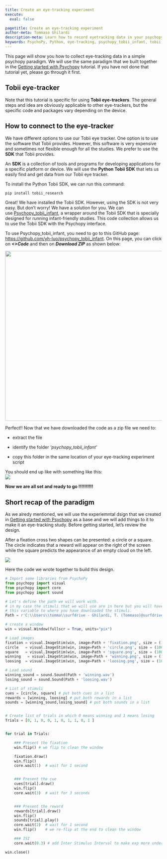 ```yaml
---
title: Create an eye-tracking experiment
execute:
  eval: false

pagetitle: Create an eye-tracking experiment
author-meta: Tommaso Ghilardi
description-meta: Learn how to record eyetracking data in your psychopy experiment using Tobii SDK and psychopy_tobii_infant.
keywords: PsychoPy, Python, eye-tracking, psychopy_tobii_infant, tobii, experimental psychology, tutorial, experiment, DevStart, developmental science
---
```


This page will show you how to collect eye-tracking data in a simple psychopy paradigm. We will use the same paradigm that we built together in the [Getting started with Psychopy](GettingStartedWithPsychopy.qmd) tutorial. If you have not done that tutorial yet, please go through it first.

::: callout-caution
## Tobii eye-tracker

Note that this tutorial is specific for using **Tobii eye-trackers**. The general steps and idea are obviously applicable to other eye-trackers, but the specific code and packages vary depending on the device.
:::

## How to connect to the eye-tracker

We have different options to use our Tobii eye tracker. One option is to use the software that Tobii provides. However, this software is very expensive and sometimes not flexible enough for all the studies. We prefer to use the **SDK** that Tobii provides.

An **SDK** is a collection of tools and programs for developing applications for a specific platform or device. We will use the **Python Tobii SDK** that lets us easily find and get data from our Tobii eye tracker.

To install the Python Tobii SDK, we can run this command:

``` bash
pip install tobii_research
```

Great! We have installed the Tobii SDK. However, using the SDK is not very easy. But don't worry! We have a solution for you. We can use [Psychopy_tobii_infant](https://github.com/yh-luo/psychopy_tobii_infant), a wrapper around the Tobii SDK that is specially designed for running infant-friendly studies. This code collection allows us to use the Tobii SDK with the Psychopy interface.

To use Psychopy_tobii_infant, you need to go to this GitHub page: <https://github.com/yh-luo/psychopy_tobii_infant>. On this page, you can click on ***\<\>Code*** and then on ***Download ZIP*** as shown below:

![](images/CreateAnEyetrackingExperiment/DowloadPsychopyTobiiInfant.jpg){fig-align="center" width="545"}

Perfect!! Now that we have downloaded the code as a zip file we need to:

-   extract the file

-   identify the folder *'psychopy_tobii_infant'*

-   copy this folder in the same location of your eye-tracking experiment script

You should end up like with something like this:\
![](images/CreateAnEyetrackingExperiment/FinalConfTobiiInfant.png)

**Now we are all set and ready to go !!!!!!!!!!**

## Short recap of the paradigm

As we alredy mentioned, we will use the experiemntal dsign that we created in [Getting started with Psychopy](GettingStartedWithPsychopy.qmd) as a base and we will add things to it to make it an eye-tracking study. Before getting started, let's review the design.

After a fixation cross two shapes can be presented: a circle or a square. The circle indicates that a reward will appear on the right of the screen while the square predicts the appearance of an empty cloud on the left.

![](images/GettingStartedWithPsychopy/Design.jpg){fig-align="center"}

Here the code we wrote together to build this design.

```python
# Import some libraries from PsychoPy
from psychopy import visual
from psychopy import core
from psychopy import sound

# Let's define the path we will work with.
# in my case the stimuli that we will use are in here but you will have to adapt
# this variable to where you have downloaded the stimuli.
Path = r'C:\\Users\\tomma\\surfdrive - Ghilardi, T. (Tommaso)@surfdrive.surf.nl\\Documentation\\Working\\GettingStartedWithPsychopy\\'

# create a window
win = visual.Window(fullscr = True, units="pix")

# Load images
fixation = visual.ImageStim(win, image=Path + 'fixation.png', size = (100, 100))
circle   = visual.ImageStim(win, image=Path + 'circle.png', size = (100, 100))
square   = visual.ImageStim(win, image=Path + 'square.png', size = (100, 100))
winning   = visual.ImageStim(win, image=Path + 'winning.png', size = (100, 100), pos=(600,0))
loosing  = visual.ImageStim(win, image=Path + 'loosing.png', size = (100, 100), pos=(-600,0))

# Load sound
winning_sound = sound.Sound(Path + 'winning.wav')
losing_sound = sound.Sound(Path + 'loosing.wav')

# List of stimuli
cues = [circle, square] # put both cues in a list
rewards = [winning, loosing] # put both rewards in a list
sounds = [winning_sound,losing_sound] # put both sounds in a list


# Create list of trials in which 0 means winning and 1 means losing
Trials = [0, 1, 0, 0, 1, 0, 1, 1, 0, 1 ]


for trial in Trials:

    ### Present the fixation
    win.flip() # we flip to clean the window

    fixation.draw()
    win.flip()
    core.wait(1)  # wait for 1 second


    ### Present the cue
    cues[trial].draw()
    win.flip()
    core.wait(3)  # wait for 3 seconds


    ### Present the reward
    rewards[trial].draw()
    win.flip()
    sounds[trial].play()
    core.wait(2)  # wait for 1 second
    win.flip()    # we re-flip at the end to clean the window

    ### ISI
    core.wait(0.3) # add Inter Stimulus Interval to make exp more understandable

win.close()
```

